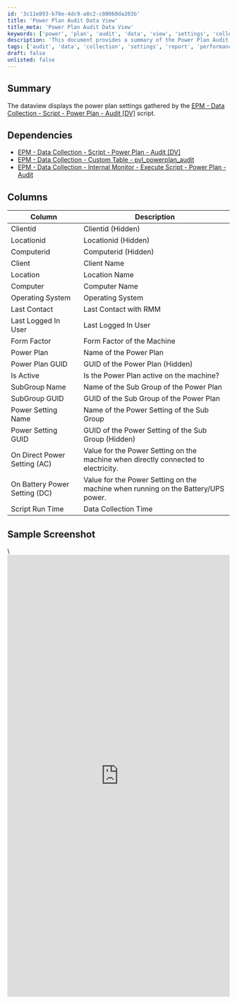 ```yaml
---
id: '3c11e893-b78e-4dc9-a8c2-c80060da203b'
title: 'Power Plan Audit Data View'
title_meta: 'Power Plan Audit Data View'
keywords: ['power', 'plan', 'audit', 'data', 'view', 'settings', 'collection']
description: 'This document provides a summary of the Power Plan Audit Data View, detailing the power plan settings gathered by the EPM Data Collection script. It includes information about dependencies, columns, and a sample screenshot for visualization.'
tags: ['audit', 'data', 'collection', 'settings', 'report', 'performance', 'windows']
draft: false
unlisted: false
---
```

## Summary

The dataview displays the power plan settings gathered by the [EPM - Data Collection - Script - Power Plan - Audit [DV]](https://proval.itglue.com/DOC-5078775-15053771) script.

## Dependencies

- [EPM - Data Collection - Script - Power Plan - Audit [DV]](https://proval.itglue.com/DOC-5078775-15053771)  
- [EPM - Data Collection - Custom Table - pvl_powerplan_audit](https://proval.itglue.com/DOC-5078775-15054015)  
- [EPM - Data Collection - Internal Monitor - Execute Script - Power Plan - Audit](https://proval.itglue.com/DOC-5078775-15053780)  

## Columns

| Column                     | Description                                               |
|---------------------------|-----------------------------------------------------------|
| Clientid                  | Clientid (Hidden)                                        |
| Locationid                | Locationid (Hidden)                                      |
| Computerid                | Computerid (Hidden)                                      |
| Client                    | Client Name                                              |
| Location                  | Location Name                                            |
| Computer                  | Computer Name                                            |
| Operating System          | Operating System                                         |
| Last Contact              | Last Contact with RMM                                    |
| Last Logged In User       | Last Logged In User                                      |
| Form Factor               | Form Factor of the Machine                               |
| Power Plan                | Name of the Power Plan                                   |
| Power Plan GUID           | GUID of the Power Plan (Hidden)                          |
| Is Active                 | Is the Power Plan active on the machine?                 |
| SubGroup Name             | Name of the Sub Group of the Power Plan                  |
| SubGroup GUID             | GUID of the Sub Group of the Power Plan                  |
| Power Setting Name        | Name of the Power Setting of the Sub Group               |
| Power Setting GUID        | GUID of the Power Setting of the Sub Group (Hidden)      |
| On Direct Power Setting (AC) | Value for the Power Setting on the machine when directly connected to electricity. |
| On Battery Power Setting (DC) | Value for the Power Setting on the machine when running on the Battery/UPS power. |
| Script Run Time           | Data Collection Time                                     |

## Sample Screenshot

\\<iframe src="https://proval.itglue.com/attachments/14048242?preview=1" width="100%" height="1000px" frameborder="0">\\</iframe>












